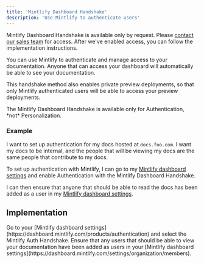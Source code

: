 ```yaml
---
title: 'Mintlify Dashboard Handshake'
description: 'Use Mintlify to authenticate users'
---
```


<Note>
Mintlify Dashboard Handshake is available only by request. Please <a href="mailto:sales@mintlify.com">contact our sales team</a> for access. After we've enabled access, you can follow the implementation instructions.
</Note>


You can use Mintlify to authenticate and manage access to your documentation. Anyone that can access
your dashboard will automatically be able to see your documentation.

This handshake method also enables private preview deployments, so that only Mintlify authenticated users will be able to access your preview deployments. 

<Info>
  The Mintlify Dashboard Handshake is available only for Authentication, *not* Personalization.
</Info>

### Example

I want to set up authentication for my docs hosted at `docs.foo.com`. I want my docs
to be internal, and the people that will be viewing my docs are the same people that
contribute to my docs.

To set up authentication with Mintlify, I can go to my [Mintlify dashboard settings](https://dashboard.mintlify.com/products/authentication)
and enable Authentication with the Mintlify Dashboard Handshake.

I can then ensure that anyone that should be able to read the docs has been added as a user in
my [Mintlify dashboard settings](https://dashboard.mintlify.com/settings/organization/members).

## Implementation

<Steps>
  <Step title="Configure your Authentication settings">
    Go to your [Mintlify dashboard settings](https://dashboard.mintlify.com/products/authentication) and select the Mintlify Auth Handshake.
  </Step>
  <Step title="Add users">
    Ensure that any users that should be able to view your documentation have been added as users in your
    [Mintlify dashboard settings](https://dashboard.mintlify.com/settings/organization/members).
  </Step>
</Steps>


